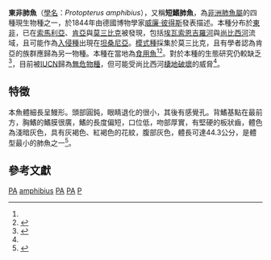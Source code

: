 {{Speciesbox
|image = Protopterus amphibius.png
|status = LC
|status_system = IUCN3.1
|status_ref = <ref name=iucn>{{Cite journal | author = Bills, R. | author2 = Engelbrecht, J. | author3 = Getahun, A. | author4 = Vreven, E. | last-author-amp = yes | title = ''Protopterus amphibius'' | journal = [[The_IUCN_Red_List_of_Threatened_Species|The IUCN Red List of Threatened Species]] | volume = 2010 | page = e.T182130A7811584 | publisher = [[IUCN|IUCN]] | date = 2010 | url = http://www.iucnredlist.org/details/182130/0 | doi = 10.2305/IUCN.UK.2010-3.RLTS.T182130A7811584.en | access-date = 12 January 2018 | archive-date = 2018-06-02 | archive-url = https://web.archive.org/web/20180602193300/http://www.iucnredlist.org/details/182130/0 }} P. amphibius has been assessed as Least Concern because it has a very large range, and there are no known widespread threats to the species.</ref>
|genus = Protopterus
|species = amphibius
|authority = ([[威廉·彼得斯|Peters]] 1844)<ref>[https://www.itis.gov/servlet/SingleRpt/SingleRpt?search_topic=TSN&search_value=161045 ITIS.gov] {{Wayback|url=https://www.itis.gov/servlet/SingleRpt/SingleRpt?search_topic=TSN&search_value=161045 |date=20191030014800 }} (Retrieved Feb. 19, 2010.)</ref>
| synonyms = 
* ''Rhinocryptis amphibia'' <small>Peters 1844</small>
| synonyms_ref =<ref name="mikko">{{cite web|website=Mikko's Phylogeny Archive|last=Haaramo|first=Mikko|year=2007|title=''Ceratodiformes – recent lungfishes''|url=http://www.helsinki.fi/~mhaaramo/metazoa/deuterostoma/chordata/sarcopterygii/dipnomorpha/ceratodiformes.html|accessdate=3 July 2016|archive-date=2015-08-18|archive-url=https://web.archive.org/web/20150818025330/http://www.helsinki.fi/~mhaaramo/metazoa/deuterostoma/chordata/sarcopterygii/dipnomorpha/ceratodiformes.html|dead-url=no}}</ref><ref name=FB>{{Cite website|last=Froese|first=R.|last2=Pauly|first2=D.|year=2017|title=Protopteridae|url=http://fishbase.org/Summary/FamilySummary.php?ID=552|website=[[FishBase|FishBase]] version (02/2017)|accessdate=18 May 2017|archive-date=2019-11-05|archive-url=https://web.archive.org/web/20191105125907/https://www.fishbase.org/summary/FamilySummary.php?ID=552|dead-url=no}}</ref>
}}

'''東非肺魚'''（[[學名|學名]]：''Protopterus amphibius''），又稱'''短鰭肺魚'''，為[[非洲肺魚屬|非洲肺魚屬]]的四種現生物種之一，於1844年由德國博物學家[[威廉·彼得斯|威廉·彼得斯]]發表描述。本種分布於[[東非|東非]]，已在[[索馬利亞|索馬利亞]]、[[肯亞|肯亞]]與[[莫三比克|莫三比克]]被發現，包括[[埃瓦索恩吉羅河|埃瓦索恩吉羅河]]與[[尚比西河|尚比西河]]流域，且可能作為[[入侵種|入侵種]]出現在[[坦桑尼亞|坦桑尼亞]]。[[模式種|模式種]]採集於莫三比克，且有學者認為肯亞的族群應歸為另一物種。本種在當地為[[食用魚|食用魚]]<ref name=iucn/><ref name=":1">{{Cite web|title = Kenyan Lungfish (Protopterus amphibius) - Information on Kenyan Lungfish - Encyclopedia of Life|url = http://eol.org/pages/217169/overview|website = Encyclopedia of Life|accessdate = 2015-06-03|archive-date = 2018-11-06|archive-url = https://web.archive.org/web/20181106191641/http://www.eol.org/pages/217169/overview}}</ref>。對於本種的生態研究仍較缺乏<ref name=":2">{{Cite web|title = Protopterus amphibius (East-coast Lungfish)|url = http://www.iucnredlist.org/details/182130/0|website = www.iucnredlist.org|accessdate = 2015-06-03|archive-date = 2018-06-02|archive-url = https://web.archive.org/web/20180602193300/http://www.iucnredlist.org/details/182130/0}}</ref>，目前被[[IUCN|IUCN]]歸為[[無危物種|無危物種]]，但可能受尚比西河[[棲地破壞|棲地破壞]]的威脅<ref name=iucn/>。

==特徵==
本魚體細長呈鰻形。頭部圓鈍，眼睛退化的很小，其後有感覺孔。背鰭基點在最前方，胸鰭的鰭膜很廣，鰭的長度偏短，口位低，吻部厚實，有堅硬的板狀齒，體色為淺暗灰色，具有灰褐色、紅褐色的花紋，腹部灰色，體長可達44.3公分，是體型最小的肺魚之一<ref name=fishbase>{{Cite web|url=https://www.fishbase.de/summary/Protopterus-amphibius.html|title=Protopterus amphibius (Peters, 1844)|publisher=[[世界魚類資料庫|FishBase]]|access-date=2019-10-30|archive-date=2019-10-30|archive-url=https://web.archive.org/web/20191030014743/https://www.fishbase.de/summary/Protopterus-amphibius.html}}</ref>。

==參考文獻==
{{Reflist|2}}
{{Sarcopterygii}}
{{Taxonbar|from=Q2492821}}

[[Category:IUCN红色名录无危物种|PA]]
[[Category:非洲肺鱼科|amphibius]]
[[Category:食用鱼|PA]]
[[Category:觀賞魚|PA]]
[[Category:1844年描述的魚類|P]]